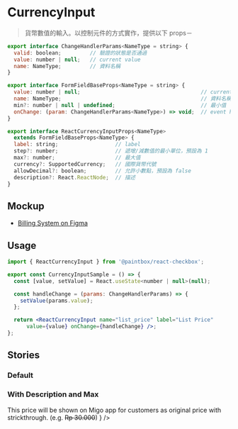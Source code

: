 

<Meta title="React/Form/CurrencyInput" />

# CurrencyInput

> 貨幣數值的輸入。以控制元件的方式實作，提供以下 props－

```javascript
export interface ChangeHandlerParams<NameType = string> {
  valid: boolean;         // 驗證的狀態是否通過
  value: number | null;   // current value
  name: NameType;         // 資料名稱
}

export interface FormFieldBaseProps<NameType = string> {
  value: number | null;                                      // current value
  name: NameType;                                            // 資料名稱
  min?: number | null | undefined;                           // 最小值
  onChange: (param: ChangeHandlerParams<NameType>) => void;  // event handler
}

export interface ReactCurrencyInputProps<NameType>
  extends FormFieldBaseProps<NameType> {
  label: string;                  // label
  step?: number;                  // 遞增/減數值的最小單位，預設為 1
  max?: number;                   // 最大值
  currency?: SupportedCurrency;   // 國際貨幣代號
  allowDecimal?: boolean;         // 允許小數點，預設為 false
  description?: React.ReactNode;  // 描述
}
```

## Mockup

- [Billing System on Figma](https://www.figma.com/file/rvTsTJLCarPAEYvdXQuRDY/Billing-System---1.0.0?node-id=5499%3A22167)

## Usage 

```jsx
import { ReactCurrencyInput } from '@paintbox/react-checkbox';

export const CurrencyInputSample = () => {
  const [value, setValue] = React.useState<number | null>(null);

  const handleChange = (params: ChangeHandlerParams) => {
    setValue(params.value);
  };

  return <ReactCurrencyInput name="list_price" label="List Price"
      value={value} onChange={handleChange} />;
};
```

## Stories

### Default

<Canvas>
  <Story name="Default">
    <CurrencyInputSample />
  </Story>
</Canvas>

### With Description and Max

<Canvas>
  <Story name="With Description and Max">
    <CurrencyInputSample max={1000} description={<div>
        This price will be shown on Migo app for customers as original price with
        strickthrough. (e.g. <del>Rp 30.000</del>)
      </div>} />
  </Story>
</Canvas>
